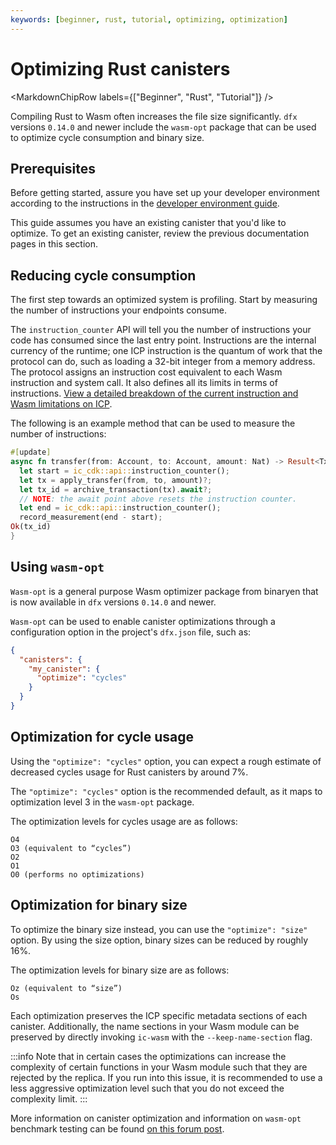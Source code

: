 ```yaml
---
keywords: [beginner, rust, tutorial, optimizing, optimization]
---
```



# Optimizing Rust canisters

<MarkdownChipRow labels={["Beginner", "Rust", "Tutorial"]} />


Compiling Rust to Wasm often increases the file size significantly. `dfx` versions `0.14.0` and newer include the `wasm-opt` package that can be used to optimize cycle consumption and binary size.

## Prerequisites

Before getting started, assure you have set up your developer environment according to the instructions in the [developer environment guide](./dev-env.mdx).

This guide assumes you have an existing canister that you'd like to optimize. To get an existing canister, review the previous documentation pages in this section.

## Reducing cycle consumption
The first step towards an optimized system is profiling. Start by measuring the number of instructions your endpoints consume.

The `instruction_counter` API will tell you the number of instructions your code has consumed since the last entry point. Instructions are the internal currency of the runtime; one ICP instruction is the quantum of work that the protocol can do, such as loading a 32-bit integer from a memory address. The protocol assigns an instruction cost equivalent to each Wasm instruction and system call. It also defines all its limits in terms of instructions. [View a detailed breakdown of the current instruction and Wasm limitations on ICP](/docs/current/building-dapps/launching-a-dapp/resource-limits).


The following is an example method that can be used to measure the number of instructions:

```rust
#[update]
async fn transfer(from: Account, to: Account, amount: Nat) -> Result<TxId, Error> {
  let start = ic_cdk::api::instruction_counter();
  let tx = apply_transfer(from, to, amount)?;
  let tx_id = archive_transaction(tx).await?;
  // NOTE: the await point above resets the instruction counter.
  let end = ic_cdk::api::instruction_counter();
  record_measurement(end - start);
Ok(tx_id)
}
```

## Using `wasm-opt`

`Wasm-opt` is a general purpose Wasm optimizer package from binaryen that is now available in `dfx` versions `0.14.0` and newer.

`Wasm-opt` can be used to enable canister optimizations through a configuration option in the project's `dfx.json` file, such as:

```json title="dfx.json"
{
  "canisters": {
    "my_canister": {
      "optimize": "cycles"
    }
  }
}
```

## Optimization for cycle usage

Using the `"optimize": "cycles"` option, you can expect a rough estimate of decreased cycles usage for Rust canisters by around 7%.

The `"optimize": "cycles"` option is the recommended default, as it maps to optimization level 3 in the `wasm-opt` package.

The optimization levels for cycles usage are as follows:

```
O4
O3 (equivalent to “cycles”)
O2
O1
O0 (performs no optimizations)
```

## Optimization for binary size

To optimize the binary size instead, you can use the `"optimize": "size"` option. By using the size option, binary sizes can be reduced by roughly 16%.

The optimization levels for binary size are as follows:

```
Oz (equivalent to “size”)
Os
```

Each optimization preserves the ICP specific metadata sections of each canister. Additionally, the name sections in your Wasm module can be preserved by directly invoking `ic-wasm` with the `--keep-name-section` flag.

:::info
Note that in certain cases the optimizations can increase the complexity of certain functions in your Wasm module such that they are rejected by the replica. If you run into this issue, it is recommended to use a less aggressive optimization level such that you do not exceed the complexity limit.
:::

More information on canister optimization and information on `wasm-opt` benchmark testing can be found [on this forum post](https://forum.dfinity.org/t/canister-optimizer-available-in-dfx-0-14-0/21157).

